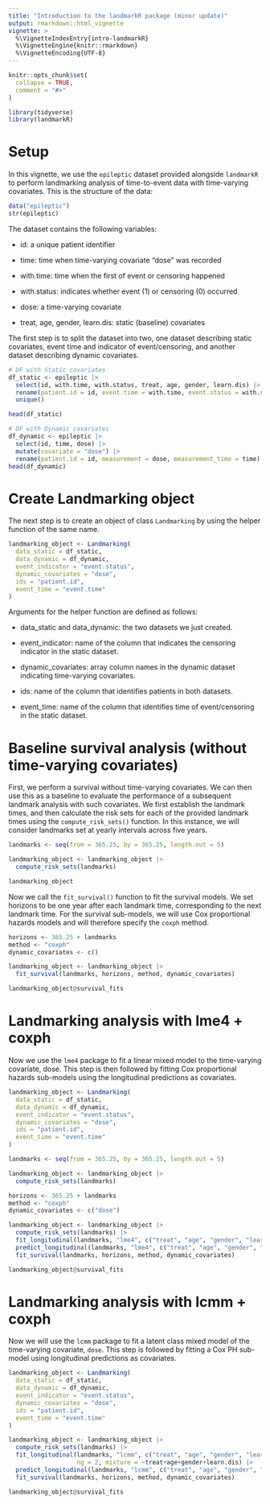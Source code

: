 ```yaml
---
title: "Introduction to the landmarkR package (minor update)"
output: rmarkdown::html_vignette
vignette: >
  %\VignetteIndexEntry{intro-landmarkR}
  %\VignetteEngine{knitr::rmarkdown}
  %\VignetteEncoding{UTF-8}
---
```


```r
knitr::opts_chunk$set(
  collapse = TRUE,
  comment = "#>"
)
```

```r
library(tidyverse)
library(landmarkR)
```

# Setup

In this vignette, we use the `epileptic` dataset provided alongside `landmarkR`
to perform landmarking analysis of time-to-event data with time-varying
covariates. This is the structure of the data:

```r
data("epileptic")
str(epileptic)
```

The dataset contains the following variables:

-   id: a unique patient identifier

-   time: time when time-varying covariate "dose" was recorded

-   with.time: time when the first of event or censoring happened

-   with.status: indicates whether event (1) or censoring (0) occurred

-   dose: a time-varying covariate

-   treat, age, gender, learn.dis: static (baseline) covariates

The first step is to split the dataset into two, one dataset describing static
covariates, event time and indicator of event/censoring, and another dataset
describing dynamic covariates.

```r
# DF with Static covariates
df_static <- epileptic |>
  select(id, with.time, with.status, treat, age, gender, learn.dis) |>
  rename(patient.id = id, event.time = with.time, event.status = with.status) |>
  unique()

head(df_static)
```

```r
# DF with Dynamic covariates
df_dynamic <- epileptic |>
  select(id, time, dose) |>
  mutate(covariate = "dose") |>
  rename(patient.id = id, measurement = dose, measurement_time = time)
head(df_dynamic)
```

# Create Landmarking object

The next step is to create an object of class `Landmarking` by using the helper
function of the same name.

```r
landmarking_object <- Landmarking(
  data_static = df_static,
  data_dynamic = df_dynamic,
  event_indicator = "event.status",
  dynamic_covariates = "dose",
  ids = "patient.id",
  event_time = "event.time"
)
```

Arguments for the helper function are defined as follows:

- data_static and data_dynamic: the two datasets we just created.

- event_indicator: name of the column that indicates the censoring indicator
  in the static dataset.

- dynamic_covariates: array column names in the dynamic dataset indicating
  time-varying covariates.

- ids: name of the column that identifies patients in both datasets.

- event_time: name of the column that identifies time of event/censoring in the
  static dataset.

# Baseline survival analysis (without time-varying covariates)

First, we perform a survival without time-varying covariates. We can then use
this as a baseline to evaluate the performance of a subsequent landmark analysis
with such covariates. We first establish the landmark times, and then calculate
the risk sets for each of the provided landmark times using the
`compute_risk_sets()` function. In this instance, we will consider landmarks set
at yearly intervals across five years.

```r
landmarks <- seq(from = 365.25, by = 365.25, length.out = 5)

landmarking_object <- landmarking_object |>
  compute_risk_sets(landmarks)

landmarking_object
```

Now we call the `fit_survival()` function to fit the survival models. We set 
horizons to be one year after each landmark time, corresponding to the next
landmark time. For the survival sub-models, we will use Cox proportional hazards
models and will therefore specify the `coxph` method.

```r
horizons <- 365.25 + landmarks
method <- "coxph"
dynamic_covariates <- c()

landmarking_object <- landmarking_object |>
  fit_survival(landmarks, horizons, method, dynamic_covariates)

landmarking_object@survival_fits
```

# Landmarking analysis with lme4 + coxph

Now we use the `lme4` package  to fit a linear mixed model to the time-varying
covariate, dose. This step is then followed by fitting Cox proportional hazards
sub-models using the longitudinal predictions as covariates.

```r
landmarking_object <- Landmarking(
  data_static = df_static,
  data_dynamic = df_dynamic,
  event_indicator = "event.status",
  dynamic_covariates = "dose",
  ids = "patient.id",
  event_time = "event.time"
)

landmarks <- seq(from = 365.25, by = 365.25, length.out = 5)

landmarking_object <- landmarking_object |>
  compute_risk_sets(landmarks)

horizons <- 365.25 + landmarks
method <- "coxph"
dynamic_covariates <- c("dose")

landmarking_object <- landmarking_object |>
  compute_risk_sets(landmarks) |>
  fit_longitudinal(landmarks, "lme4", c("treat", "age", "gender", "learn.dis")) |>
  predict_longitudinal(landmarks, "lme4", c("treat", "age", "gender", "learn.dis")) |>
  fit_survival(landmarks, horizons, method, dynamic_covariates)

landmarking_object@survival_fits
```

# Landmarking analysis with lcmm + coxph

Now we will use the `lcmm` package  to fit a latent class mixed model of the
time-varying covariate, `dose`. This step is followed by fitting a Cox PH
sub-model using longitudinal predictions as covariates.

```r

landmarking_object <- Landmarking(
  data_static = df_static,
  data_dynamic = df_dynamic,
  event_indicator = "event.status",
  dynamic_covariates = "dose",
  ids = "patient.id",
  event_time = "event.time"
)

landmarking_object <- landmarking_object |>
  compute_risk_sets(landmarks) |>
  fit_longitudinal(landmarks, "lcmm", c("treat", "age", "gender", "learn.dis"),
                   ng = 2, mixture = ~treat+age+gender+learn.dis) |>
  predict_longitudinal(landmarks, "lcmm", c("treat", "age", "gender", "learn.dis")) |>
  fit_survival(landmarks, horizons, method, dynamic_covariates)

landmarking_object@survival_fits
```
